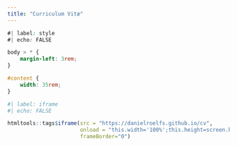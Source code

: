 ```yaml
---
title: "Curriculum Vitæ"
---
```


```css
#| label: style
#| echo: FALSE

body > * {
    margin-left: 3rem;
}

#content {
    width: 35rem;
}
```

```r
#| label: iframe
#| echo: FALSE

htmltools::tags$iframe(src = "https://danielroelfs.github.io/cv", 
                       onload = "this.width='100%';this.height=screen.height*0.5;",
                       frameBorder="0")
```
